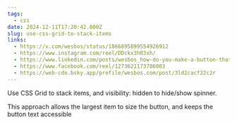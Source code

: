 ```yaml
---
tags:
  - css
date: 2024-12-11T17:20:42.000Z
slug: use-css-grid-to-stack-items
links:
  - https://x.com/wesbos/status/1866895899554926912
  - https://www.instagram.com/reel/DDckx3hR3xh/
  - https://www.linkedin.com/posts/wesbos_how-do-you-make-a-button-that-doesnt-resize-activity-7272663944106782720-ksgB/
  - https://www.facebook.com/reel/1273621173786003
  - https://web-cdn.bsky.app/profile/wesbos.com/post/3ld2cacf22c2r
---
```


Use CSS Grid to stack items, and visibility: hidden to hide/show spinner.

This approach allows the largest item to size the button, and keeps the button text accessible
